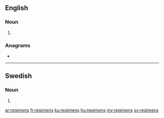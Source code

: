 ==English==

===Noun===
{{head|en|noun plural form}}

# {{plural of|regimen|lang=en}}

===Anagrams===
* {{l|en|greenism}}

----

==Swedish==

===Noun===
{{head|sv|noun form}}

# {{sv-noun-form-def-gen|regim}}

[[ar:regimens]]
[[fr:regimens]]
[[ku:regimens]]
[[hu:regimens]]
[[my:regimens]]
[[sv:regimens]]